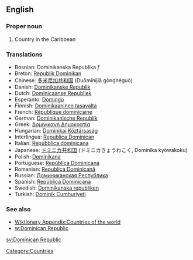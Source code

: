 ==English==

===Proper noun===

# Country in the Caribbean
===Translations===
*Bosnian: Dominikanska Republika ''f''
*Breton: [[Republik Dominikan]]
*Chinese: [[多米尼加共和国]] (Duōmǐníjiā gònghéguó)
*Danish: [[Dominikanske Republik]]
*Dutch: [[Dominicaanse Republiek]]
*Esperanto: [[Domingo]]
*Finnish: [[Dominikaaninen tasavalta]]
*French: [[République dominicaine]]
*German: [[Dominikanische Republik]]
*Greek: [[Δομινικανή Δημοκρατία]]
*Hungarian: [[Dominikai Köztársaság]]
*Interlingua: [[Republica Dominican]]
*Italian: [[Repubblica dominicana]]
*Japanese: [[ドミニカ共和国]] (ドミニカきょうわこく, Dominika kyōwakoku)
*Polish: [[Dominikana]]
*Portuguese: [[República Dominicana]]
*Romanian: [[Republica Dominicană]]
*Russian: [[Доминиканская Республика]]
*Spanish: [[República Dominicana]]
*Swedish: [[Dominikanska republiken]]
*Turkish: [[Dominik Cumhuriyeti]]

===See also===
*[[Wiktionary Appendix:Countries of the world]]
*[[w:Dominican Republic]]

[[sv:Dominican Republic]]

[[Category:Countries]]